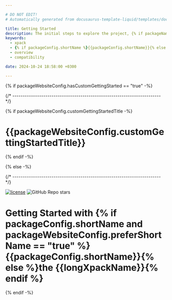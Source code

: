 ```yaml
---

# DO NOT EDIT!
# Automatically generated from docusaurus-template-liquid/templates/docusaurus.

title: Getting Started
description: The initial steps to explore the project, {% if packageName == "xpm" %}including what xpm packets are, {% endif %}the project's features, benefits, compatibility, and available documentation.
keywords:
  - xpack
  - {% if packageConfig.shortName %}{{packageConfig.shortName}}{% else %}{{packageName}}{% endif %}
  - overview
  - compatibility

date: 2024-10-24 18:58:00 +0300

---
```


{% if packageWebsiteConfig.hasCustomGettingStarted == "true" -%}


{/* ------------------------------------------------------------------------ */}

{% if packageWebsiteConfig.customGettingStartedTitle -%}

# {{packageWebsiteConfig.customGettingStartedTitle}}

{% endif -%}

<CustomGettingStarted />

{% else -%}




{/* ------------------------------------------------------------------------ */}

[![license](https://img.shields.io/github/license/{{githubProjectOrganization}}/{{githubProjectName}})](https://github.com/{{githubProjectOrganization}}/{{githubProjectName}}/blob/{{branchMain}}/LICENSE)
![GitHub Repo stars](https://img.shields.io/github/stars/{{githubProjectOrganization}}/{{githubProjectName}})

# Getting Started with {% if packageConfig.shortName and packageWebsiteConfig.preferShortName == "true" %}{{packageConfig.shortName}}{% else %}the {{longXpackName}}{% endif %}

<Content />

<License />

<Credits />

<MoreCredits />

<EnjoyedUsing />

{% endif -%}
